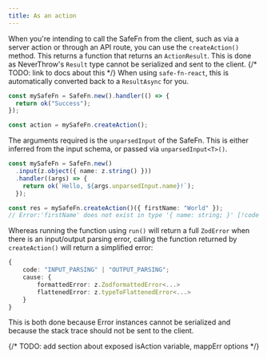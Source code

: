```yaml
---
title: As an action
---
```


When you're intending to call the SafeFn from the client, such as via a server action or through an API route, you can use the `createAction()` method.
This returns a function that returns an `ActionResult`. This is done as NeverThrow's `Result` type cannot be serialized and sent to the client.
{/* TODO: link to docs about this */}
When using `safe-fn-react`, this is automatically converted back to a `ResultAsync` for you.

```ts
const mySafeFn = SafeFn.new().handler(() => {
  return ok("Success");
});

const action = mySafeFn.createAction();
```

The arguments required is the `unparsedInput` of the SafeFn. This is either inferred from the input schema, or passed via `unparsedInput<T>()`.

```ts
const mySafeFn = SafeFn.new()
  .input(z.object({ name: z.string() }))
  .handler((args) => {
    return ok(`Hello, ${args.unparsedInput.name}!`);
  });

const res = mySafeFn.createAction()({ firstName: "World" });
// Error:'firstName' does not exist in type '{ name: string; }' [!code highlight]
```

Whereas running the function using `run()` will return a full `ZodError` when there is an input/output parsing error,
calling the function returned by `createAction()` will return a simplified error:

```ts
{
    code: "INPUT_PARSING" | "OUTPUT_PARSING";
    cause: {
        formattedError: z.ZodformattedError<...>
        flattenedError: z.typeToFlattenedError<...>
    }
}

```

This is both done because Error instances cannot be serialized and because the stack trace should not be sent to the client.

{/* TODO: add section about exposed isAction variable, mappErr options */}
